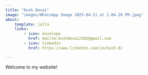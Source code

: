 ```yaml
---
title: "Kush Desai"
image: "images/WhatsApp Image 2025-04-11 at 1.04.26 PM.jpeg"
about:
    template: jolla
    links:
        - icon: envelope
          href: mailto:kushdesai2302@gmail.com
        - icon: linkedin
          href: https://www.linkedin.com/in/kush-d/

---
```


Welcome to my website!
